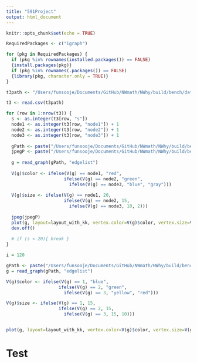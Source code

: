 ```yaml
---
title: "591Project"
output: html_document
---
```


```r
knitr::opts_chunk$set(echo = TRUE)

RequiredPackages <- c("igraph")

for (pkg in RequiredPackages) {
  if (pkg %in% rownames(installed.packages()) == FALSE)
  {install.packages(pkg)}
  if (pkg %in% rownames(.packages()) == FALSE)
  {library(pkg, character.only = TRUE)}
}
```

```r
t3path <- "/Users/funsooje/Documents/GitHub/NWmath/NWhy/build/bench/datasets/sline/top3nodes.csv"

t3 <- read.csv(t3path)

```

```r
for (row in 1:nrow(t3)) {
  s <- as.integer(t3[row, "s"])
  node1 <- as.integer(t3[row, "node1"]) + 1
  node2 <- as.integer(t3[row, "node2"]) + 1
  node3 <- as.integer(t3[row, "node3"]) + 1
  
  gPath <- paste("/Users/funsooje/Documents/GitHub/NWmath/NWhy/build/bench/datasets/sline/", s, ".edges", sep = "")
  jpegP <- paste("/Users/funsooje/Documents/GitHub/NWmath/NWhy/build/bench/datasets/jpegs/", s, ".jpg", sep = "")
  
  g = read_graph(gPath, "edgelist")
  
  V(g)$color <- ifelse(V(g) == node1, "red", 
                      ifelse(V(g) == node2, "green", 
                        ifelse(V(g) == node3, "blue", "gray")))
  
  V(g)$size <- ifelse(V(g) == node1, 20, 
                      ifelse(V(g) == node2, 15, 
                        ifelse(V(g) == node3, 10, 2)))
  
  jpeg(jpegP)
  plot(g, layout=layout_with_kk, vertex.color=V(g)$color, vertex.size=V(g)$size)
  dev.off()
    
  # if (s < 20){ break }
}
```



```r

i = 120

gPath <- paste("/Users/funsooje/Documents/GitHub/NWmath/NWhy/build/bench/datasets/sline/", i, ".edges", sep = "")
g = read_graph(gPath, "edgelist")

V(g)$color <- ifelse(V(g) == 1, "blue", 
                    ifelse(V(g) == 2, "green", 
                      ifelse(V(g) == 3, "yellow", "red")))

V(g)$size <- ifelse(V(g) == 1, 15, 
                    ifelse(V(g) == 2, 15, 
                      ifelse(V(g) == 3, 15, 10)))


plot(g, layout=layout_with_kk, vertex.color=V(g)$color, vertex.size=V(g)$size)
```

# Test
